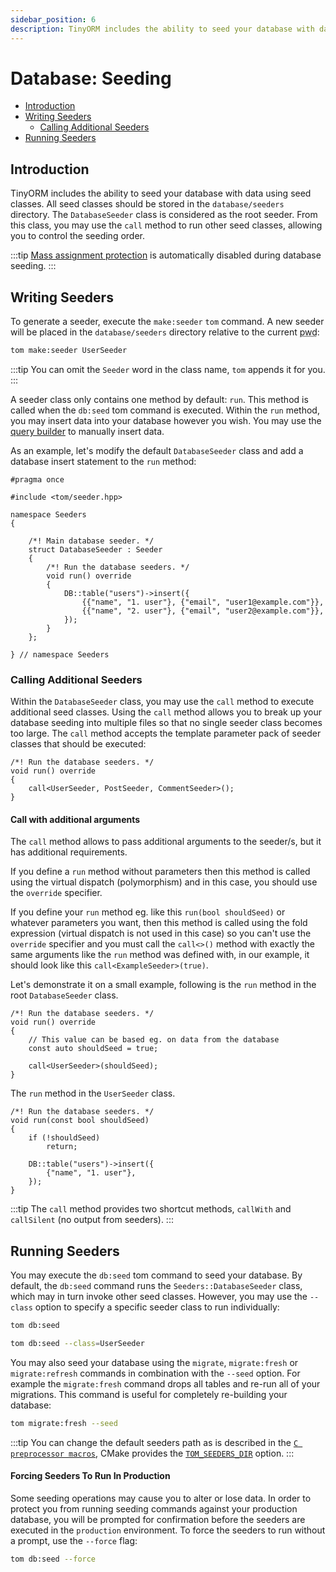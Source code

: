 ```yaml
---
sidebar_position: 6
description: TinyORM includes the ability to seed your database with data using seed classes. The DatabaseSeeder class is considered as the root seeder. From this class, you may use the `call` method to run other seed classes, allowing you to control the seeding order.
---
```


# Database: Seeding

- [Introduction](#introduction)
- [Writing Seeders](#writing-seeders)
    - [Calling Additional Seeders](#calling-additional-seeders)
- [Running Seeders](#running-seeders)

## Introduction

TinyORM includes the ability to seed your database with data using seed classes. All seed classes should be stored in the `database/seeders` directory. The `DatabaseSeeder` class is considered as the root seeder. From this class, you may use the `call` method to run other seed classes, allowing you to control the seeding order.

:::tip
[Mass assignment protection](tinyorm.mdx#mass-assignment) is automatically disabled during database seeding.
:::

## Writing Seeders

To generate a seeder, execute the `make:seeder` `tom` command. A new seeder will be placed in the `database/seeders` directory relative to the current <abbr title='Current working directory'>pwd</abbr>:

```bash
tom make:seeder UserSeeder
```

:::tip
You can omit the `Seeder` word in the class name, `tom` appends it for you.
:::

A seeder class only contains one method by default: `run`. This method is called when the `db:seed` tom command is executed. Within the `run` method, you may insert data into your database however you wish. You may use the [query builder](query-builder.mdx#insert-statements) to manually insert data.

As an example, let's modify the default `DatabaseSeeder` class and add a database insert statement to the `run` method:

    #pragma once

    #include <tom/seeder.hpp>

    namespace Seeders
    {

        /*! Main database seeder. */
        struct DatabaseSeeder : Seeder
        {
            /*! Run the database seeders. */
            void run() override
            {
                DB::table("users")->insert({
                    {{"name", "1. user"}, {"email", "user1@example.com"}},
                    {{"name", "2. user"}, {"email", "user2@example.com"}},
                });
            }
        };

    } // namespace Seeders

### Calling Additional Seeders

Within the `DatabaseSeeder` class, you may use the `call` method to execute additional seed classes. Using the `call` method allows you to break up your database seeding into multiple files so that no single seeder class becomes too large. The `call` method accepts the template parameter pack of seeder classes that should be executed:

    /*! Run the database seeders. */
    void run() override
    {
        call<UserSeeder, PostSeeder, CommentSeeder>();
    }

#### Call with additional arguments

The `call` method allows to pass additional arguments to the seeder/s, but it has additional requirements.

If you define a `run` method without parameters then this method is called using the virtual dispatch (polymorphism) and in this case, you should use the `override` specifier.

If you define your `run` method eg. like this `run(bool shouldSeed)` or whatever parameters you want, then this method is called using the fold expression (virtual dispatch is not used in this case) so you can't use the `override` specifier and you must call the `call<>()` method with exactly the same arguments like the `run` method was defined with, in our example, it should look like this `call<ExampleSeeder>(true)`.

Let's demonstrate it on a small example, following is the `run` method in the root `DatabaseSeeder` class.

    /*! Run the database seeders. */
    void run() override
    {
        // This value can be based eg. on data from the database
        const auto shouldSeed = true;

        call<UserSeeder>(shouldSeed);
    }

The `run` method in the `UserSeeder` class.

    /*! Run the database seeders. */
    void run(const bool shouldSeed)
    {
        if (!shouldSeed)
            return;

        DB::table("users")->insert({
            {"name", "1. user"},
        });
    }

:::tip
The `call` method provides two shortcut methods, `callWith` and `callSilent` (no output from seeders).
:::

## Running Seeders

You may execute the `db:seed` tom command to seed your database. By default, the `db:seed` command runs the `Seeders::DatabaseSeeder` class, which may in turn invoke other seed classes. However, you may use the `--class` option to specify a specific seeder class to run individually:

```bash
tom db:seed

tom db:seed --class=UserSeeder
```

You may also seed your database using the `migrate`, `migrate:fresh` or `migrate:refresh` commands in combination with the `--seed` option. For example the `migrate:fresh` command drops all tables and re-run all of your migrations. This command is useful for completely re-building your database:

```bash
tom migrate:fresh --seed
```

:::tip
You can change the default seeders path as is described in the [`C preprocessor macros`](building-tinyorm.mdx#TINYTOM_SEEDERS_DIR), CMake provides the [`TOM_SEEDERS_DIR`](building-tinyorm.mdx#TOM_SEEDERS_DIR) option.
:::

#### Forcing Seeders To Run In Production

Some seeding operations may cause you to alter or lose data. In order to protect you from running seeding commands against your production database, you will be prompted for confirmation before the seeders are executed in the `production` environment. To force the seeders to run without a prompt, use the `--force` flag:

```bash
tom db:seed --force
```
